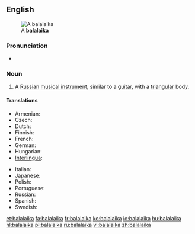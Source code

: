 {{wikipedia}}
==English==
[[Image:Balalaika (PSF).png|thumb|A '''balalaika''']]

===Pronunciation===
* {{rhymes|aɪkə}}

===Noun===
{{en-noun}}

# {{musical instrument}} A [[Russian]] [[musical instrument]], similar to a [[guitar]], with a [[triangular]] body.

====Translations====
{{trans-top|russian instrument}}
* Armenian: {{t-|hy|բալալայկա|tr=balalayka|xs=Armenian}}
* Czech: {{t+|cs|balalajka|f}}
* Dutch: {{t+|nl|balalaika|f}}
* Finnish: {{t+|fi|balalaikka}}
* French: {{t+|fr|balalaïka|f}}
* German: {{t+|de|Balalaika|f}}
* Hungarian: {{t+|hu|balalajka}}
* [[Interlingua]]: {{t-|ia|balalaika|xs=Interlingua}}
{{trans-mid}}
* Italian: {{t-|it|balalaika|f}}
* Japanese: {{t-|ja|バラライカ|tr=bararaika|sc=Jpan}}
* Polish: {{t+|pl|bałałajka|f}}
* Portuguese: {{t-|pt|balalaika|f}}
* Russian: {{t+|ru|балалайка|f|tr=balalájka|sc=Cyrl}}
* Spanish: {{t-|ru|balalaica|f}}
* Swedish: {{t+|sv|balalajka|c}}
{{trans-bottom}}

[[et:balalaika]]
[[fa:balalaika]]
[[fr:balalaika]]
[[ko:balalaika]]
[[io:balalaika]]
[[hu:balalaika]]
[[nl:balalaika]]
[[pl:balalaika]]
[[ru:balalaika]]
[[vi:balalaika]]
[[zh:balalaika]]